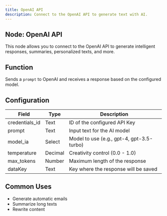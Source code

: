 ```yaml
---
title: OpenAI API
description: Connect to the OpenAI API to generate text with AI.
---
```


## Node: OpenAI API

This node allows you to connect to the OpenAI API to generate intelligent responses, summaries, personalized texts, and more.

## Function
Sends a `prompt` to OpenAI and receives a response based on the configured model.

## Configuration

| Field          | Type     | Description                                      |
|----------------|----------|--------------------------------------------------|
| credentials_id | Text     | ID of the configured API Key                    |
| prompt         | Text     | Input text for the AI model                      |
| model_ia       | Select   | Model to use (e.g., gpt-4, gpt-3.5-turbo)        |
| temperature    | Decimal  | Creativity control (0.0 - 1.0)                   |
| max_tokens     | Number   | Maximum length of the response                   |
| dataKey        | Text     | Key where the response will be saved             |

## Common Uses
- Generate automatic emails
- Summarize long texts
- Rewrite content
